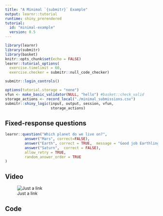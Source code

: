 ```yaml
---
title: "A Minimal `{submitr}` Example"
output: learnr::tutorial
runtime: shiny_prerendered
tutorial:
  id: "minimal-example"
  version: 0.5
---
```


```r
library(learnr)
library(submitr)
library(basket)
knitr::opts_chunk$set(echo = FALSE)
learnr::tutorial_options(
  exercise.timelimit = 60, 
  exercise.checker = submitr::null_code_checker)
```

```r
submitr::login_controls()
```

```r
options(tutorial.storage = "none")
vfun <- make_basic_validator(NULL, "hello") #basket::check_valid
storage_actions <- record_local("./minimal_submissions.csv")
submitr::shiny_logic(input, output, session, vfun,
                     storage_actions)
```

<!--End of submitr setup-->



## Fixed-response questions

```r
learnr::question("Which planet do we live on?",
         answer("Mars", correct=FALSE),
         answer("Earth", correct = TRUE,  message = "Good job Earthling!"),
         answer("Saturn",  correct = FALSE),
         allow_retry = TRUE,
         random_answer_order = TRUE
)
```


## Video

![Just a link](https://youtu.be/zNzZ1PfUDNk)


## Code

```r

```

```r

```
